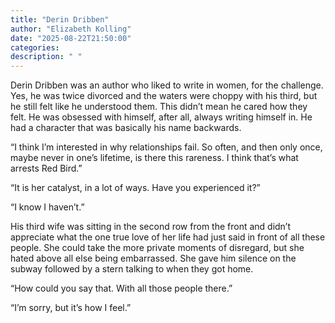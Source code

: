 ```yaml
---
title: "Derin Dribben"
author: "Elizabeth Kolling"
date: "2025-08-22T21:50:00"
categories: 
description: " "
---
```



Derin Dribben was an author who liked to write in women, for the challenge. Yes, he was twice divorced and the waters were choppy with his third, but he still felt like he understood them. This didn't mean he cared how they felt. He was obsessed with himself, after all, always writing himself in. He had a character that was basically his name backwards.

"I think I’m interested in why relationships fail. So often, and then only once, maybe never in one's lifetime, is there this rareness. I think that's what arrests Red Bird." 

"It is her catalyst, in a lot of ways. Have you experienced it?"

"I know I haven't." 

His third wife was sitting in the second row from the front and didn't appreciate what the one true love of her life had just said in front of all these people. She could take the more private moments of disregard, but she hated above all else being embarrassed. She gave him silence on the subway followed by a stern talking to when they got home. 

"How could you say that. With all those people there."

"I'm sorry, but it's how I feel."